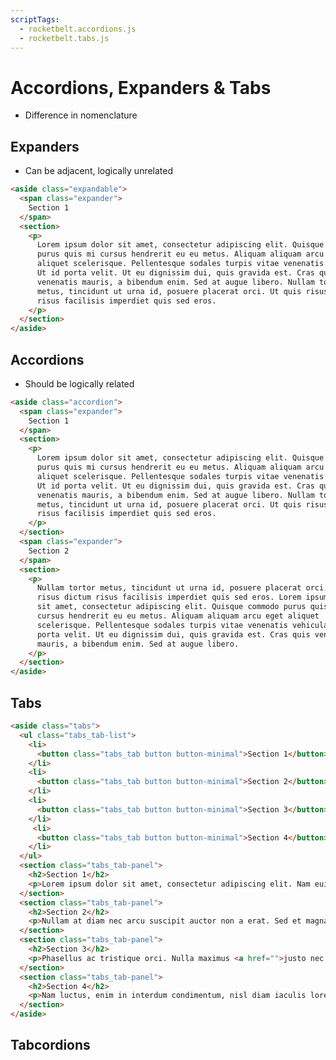 ```yaml
---
scriptTags:
  - rocketbelt.accordions.js
  - rocketbelt.tabs.js
---
```



# Accordions, Expanders & Tabs

- Difference in nomenclature

## Expanders

- Can be adjacent, logically unrelated
```html
<aside class="expandable">
  <span class="expander">
    Section 1
  </span>
  <section>
    <p>
      Lorem ipsum dolor sit amet, consectetur adipiscing elit. Quisque commodo
      purus quis mi cursus hendrerit eu eu metus. Aliquam aliquam arcu eget
      aliquet scelerisque. Pellentesque sodales turpis vitae venenatis vehicula.
      Ut id porta velit. Ut eu dignissim dui, quis gravida est. Cras quis
      venenatis mauris, a bibendum enim. Sed at augue libero. Nullam tortor
      metus, tincidunt ut urna id, posuere placerat orci. Ut quis risus dictum
      risus facilisis imperdiet quis sed eros.
    </p>
  </section>
</aside>
```

## Accordions

- Should be logically related

```html
<aside class="accordion">
  <span class="expander">
    Section 1
  </span>
  <section>
    <p>
      Lorem ipsum dolor sit amet, consectetur adipiscing elit. Quisque commodo
      purus quis mi cursus hendrerit eu eu metus. Aliquam aliquam arcu eget
      aliquet scelerisque. Pellentesque sodales turpis vitae venenatis vehicula.
      Ut id porta velit. Ut eu dignissim dui, quis gravida est. Cras quis
      venenatis mauris, a bibendum enim. Sed at augue libero. Nullam tortor
      metus, tincidunt ut urna id, posuere placerat orci. Ut quis risus dictum
      risus facilisis imperdiet quis sed eros.
    </p>
  </section>
  <span class="expander">
    Section 2
  </span>
  <section>
    <p>
      Nullam tortor metus, tincidunt ut urna id, posuere placerat orci. Ut quis
      risus dictum risus facilisis imperdiet quis sed eros. Lorem ipsum dolor
      sit amet, consectetur adipiscing elit. Quisque commodo purus quis mi
      cursus hendrerit eu eu metus. Aliquam aliquam arcu eget aliquet
      scelerisque. Pellentesque sodales turpis vitae venenatis vehicula. Ut id
      porta velit. Ut eu dignissim dui, quis gravida est. Cras quis venenatis
      mauris, a bibendum enim. Sed at augue libero.
    </p>
  </section>
</aside>
```

## Tabs
```html
<aside class="tabs">
  <ul class="tabs_tab-list">
    <li>
      <button class="tabs_tab button button-minimal">Section 1</button>
    </li>
    <li>
      <button class="tabs_tab button button-minimal">Section 2</button>
    </li>
    <li>
      <button class="tabs_tab button button-minimal">Section 3</button>
    </li>
     <li>
      <button class="tabs_tab button button-minimal">Section 4</button>
    </li>
  </ul>
  <section class="tabs_tab-panel">
    <h2>Section 1</h2>
    <p>Lorem ipsum dolor sit amet, consectetur adipiscing elit. Nam euismod, tortor nec pharetra ultricies, ante erat imperdiet velit, nec laoreet enim lacus a velit. <a href="#">Nam luctus</a>, enim in interdum condimentum, nisl diam iaculis lorem, vel volutpat mi leo sit amet lectus. Praesent non odio bibendum magna bibendum accumsan.</p>
  </section>
  <section class="tabs_tab-panel">
    <h2>Section 2</h2>
    <p>Nullam at diam nec arcu suscipit auctor non a erat. Sed et magna semper, eleifend magna non, facilisis nisl. Proin et est et lorem dictum finibus ut nec turpis. Aenean nisi tortor, euismod a mauris a, mattis scelerisque tortor. Sed dolor risus, varius a nibh id, condimentum lacinia est. In lacinia cursus odio a aliquam. Curabitur tortor magna, laoreet ut rhoncus at, sodales consequat tellus.</p>
  </section>
  <section class="tabs_tab-panel">
    <h2>Section 3</h2>
    <p>Phasellus ac tristique orci. Nulla maximus <a href="">justo nec dignissim consequat</a>. Sed vehicula diam sit amet mi efficitur vehicula in in nisl. Aliquam erat volutpat. Suspendisse lorem turpis, accumsan consequat consectetur gravida, <a href="#">pellentesque ac ante</a>. Aliquam in commodo ligula, sit amet mollis neque. Vestibulum at facilisis massa.</p>
  </section>
  <section class="tabs_tab-panel">
    <h2>Section 4</h2>
    <p>Nam luctus, enim in interdum condimentum, nisl diam iaculis lorem, vel volutpat mi leo sit amet lectus. Praesent non odio bibendum magna bibendum accumsan. Lorem ipsum dolor sit amet, consectetur adipiscing elit. Nam euismod, tortor nec pharetra ultricies, ante erat imperdiet velit, nec laoreet enim lacus a velit. </p>
  </section>
</aside>
```

## Tabcordions

<DeprecationNotice deprecatedComponent="tabcordions"/>

